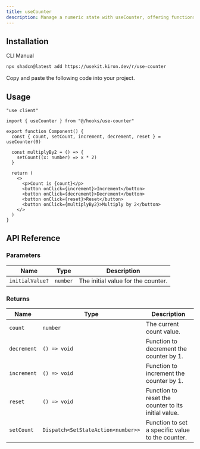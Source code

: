 ```yaml
---
title: useCounter
description: Manage a numeric state with useCounter, offering functions to increment, decrement, reset, and set a custom value.
---
```


## Installation

<Tabs defaultValue="cli">

<TabsList>
  <TabsTrigger value="cli">CLI</TabsTrigger>
  <TabsTrigger value="manual">Manual</TabsTrigger>
</TabsList>

<TabsContent value="cli">

```bash
npx shadcn@latest add https://usekit.kiron.dev/r/use-counter
```

</TabsContent>

<TabsContent value="manual">

<Steps>

<Step>Copy and paste the following code into your project.</Step>

<ComponentSource name="use-counter" />

</Steps>

</TabsContent>

</Tabs>

## Usage

```tsx {3, 6}
"use client"

import { useCounter } from "@/hooks/use-counter"

export function Component() {
  const { count, setCount, increment, decrement, reset } = useCounter(0)

  const multiplyBy2 = () => {
    setCount((x: number) => x * 2)
  }

  return (
    <>
      <p>Count is {count}</p>
      <button onClick={increment}>Increment</button>
      <button onClick={decrement}>Decrement</button>
      <button onClick={reset}>Reset</button>
      <button onClick={multiplyBy2}>Multiply by 2</button>
    </>
  )
}
```

## API Reference

### Parameters

| Name            | Type     | Description                        |
| --------------- | -------- | ---------------------------------- |
| `initialValue?` | `number` | The initial value for the counter. |

### Returns

| Name        | Type                               | Description                                         |
| ----------- | ---------------------------------- | --------------------------------------------------- |
| `count`     | `number`                           | The current count value.                            |
| `decrement` | `() => void`                       | Function to decrement the counter by 1.             |
| `increment` | `() => void`                       | Function to increment the counter by 1.             |
| `reset`     | `() => void`                       | Function to reset the counter to its initial value. |
| `setCount`  | `Dispatch<SetStateAction<number>>` | Function to set a specific value to the counter.    |
